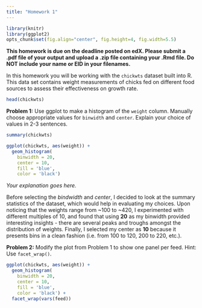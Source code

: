 ```yaml
---
title: "Homework 1"
---
```


```r
library(knitr)
library(ggplot2)
opts_chunk$set(fig.align="center", fig.height=4, fig.width=5.5)
```

**This homework is due on the deadline posted on edX. Please submit a .pdf file of your output and upload a .zip file containing your .Rmd file. Do NOT include your name or EID in your filenames.**

In this homework you will be working with the `chickwts` dataset built into R. This data set contains weight measurements of chicks fed on different food sources to assess their effectiveness on growth rate.

```r
head(chickwts)
```

**Problem 1:** Use ggplot to make a histogram of the `weight` column. Manually choose appropriate values for `binwidth` and `center`. Explain your choice of values in 2-3 sentences.

```r
summary(chickwts)
```

```r
ggplot(chickwts, aes(weight)) + 
  geom_histogram(
    binwidth = 20,
    center = 10,
    fill = 'blue',
    color = 'black')
```

*Your explanation goes here.*

Before selecting the *bindwidth* and *center*, I decided to look at the summary statistics of the dataset, which would help in evaluating my choices. Upon noticing that the weights range from ~100 to ~420, I experimented with different multiples of 10, and found that using **20** as my binwidth provided interesting insights - there are several peaks and troughs amongst the distribution of weights. Finally, I selected my center as **10** because it presents bins in a clean fashion (i.e. from 100 to 120, 200 to 220, etc.).


**Problem 2:** Modify the plot from Problem 1 to show one panel per feed. Hint: Use `facet_wrap()`.

```r
ggplot(chickwts, aes(weight)) + 
  geom_histogram(
    binwidth = 20,
    center = 10,
    fill = 'blue',
    color = 'black') +
  facet_wrap(vars(feed))
```

